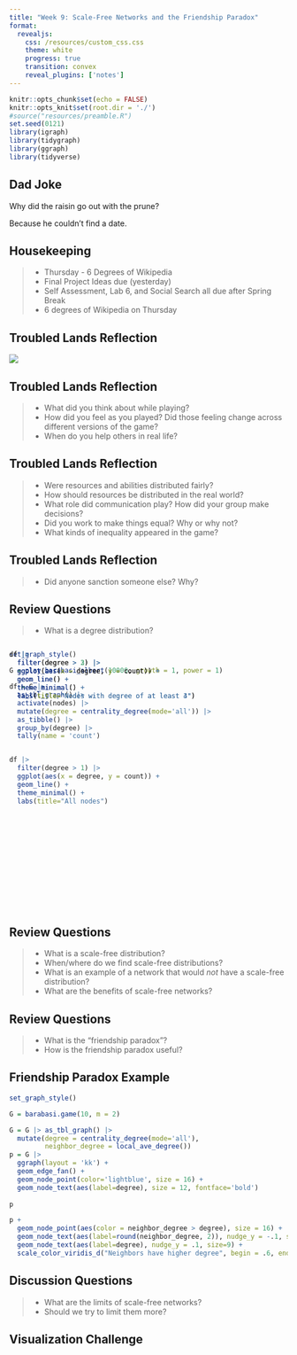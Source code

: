 ```yaml
---
title: "Week 9: Scale-Free Networks and the Friendship Paradox"
format: 
  revealjs:
    css: /resources/custom_css.css
    theme: white
    progress: true
    transition: convex
    reveal_plugins: ['notes']
---
```


```r
knitr::opts_chunk$set(echo = FALSE)
knitr::opts_knit$set(root.dir = './')
#source("resources/preamble.R")
set.seed(0121)
library(igraph)
library(tidygraph)
library(ggraph)
library(tidyverse)
```

## Dad Joke

Why did the raisin go out with the prune?

<span class='fragment'>
Because he couldn't find a date. 
</span>

## Housekeeping

> - Thursday - 6 Degrees of Wikipedia
> - Final Project Ideas due (yesterday)
> - Self Assessment, Lab 6, and Social Search all due after Spring Break
> - 6 degrees of Wikipedia on Thursday

## Troubled Lands Reflection

![](images/troubled_lands.jpg)

## Troubled Lands Reflection

> - What did you think about while playing?
> - How did you feel as you played? Did those feeling change across different versions of the game?
> - When do you help others in real life?

## Troubled Lands Reflection

> - Were resources and abilities distributed fairly?
> - How should resources be distributed in the real world?
> - What role did communication play? How did your group make decisions?
> - Did you work to make things equal? Why or why not?
> - What kinds of inequality appeared in the game?

## Troubled Lands Reflection

> - Did anyone sanction someone else? Why?

## Review Questions

> - What is a degree distribution?

<div style="position:relative; width:640px; height:480px; margin:0 auto;">
<div class='fragment' style="position:absolute;top:0;left:0;">
```r
set_graph_style()

G = play_barabasi_albert(10000, growth = 1, power = 1)

df = G |> 
  as_tbl_graph() |>
  activate(nodes) |>
  mutate(degree = centrality_degree(mode='all')) |>
  as_tibble() |>
  group_by(degree) |>
  tally(name = 'count')


df |> 
  filter(degree > 1) |>
  ggplot(aes(x = degree, y = count)) + 
  geom_line() + 
  theme_minimal() +
  labs(title="All nodes")

```

</div>

<div class='fragment' style="position:absolute;top:0;left:0;">
```r
df |> 
  filter(degree > 2) |>
  ggplot(aes(x = degree, y = count)) + 
  geom_line() + 
  theme_minimal() + 
  labs(title="Nodes with degree of at least 3")
```
</div>

<div class='fragment' style="position:absolute;top:0;left:0;">
```r
df |> 
  filter(degree > 3) |>
  ggplot(aes(x = degree, y = count)) + 
  geom_line() + 
  theme_minimal() + 
  labs(title="Nodes with degree of at least 4")
```

</div>
</div>

## Review Questions

> - What is a scale-free distribution?
> -	When/where do we find scale-free distributions?
> - What is an example of a network that would *not* have a scale-free distribution?
> - What are the benefits of scale-free networks?

## Review Questions

> - What is the "friendship paradox"?
> - How is the friendship paradox useful?

## Friendship Paradox Example

<div class='fragment'>
```r

set_graph_style()

G = barabasi.game(10, m = 2)

G = G |> as_tbl_graph() |>
  mutate(degree = centrality_degree(mode='all'),
         neighbor_degree = local_ave_degree())
p = G |> 
  ggraph(layout = 'kk') +
  geom_edge_fan() +
  geom_node_point(color='lightblue', size = 16) +
  geom_node_text(aes(label=degree), size = 12, fontface='bold')
 
p
```

</div>
<div class='fragment'>

```r

p + 
  geom_node_point(aes(color = neighbor_degree > degree), size = 16) +
  geom_node_text(aes(label=round(neighbor_degree, 2)), nudge_y = -.1, size=9) +
  geom_node_text(aes(label=degree), nudge_y = .1, size=9) +
  scale_color_viridis_d("Neighbors have higher degree", begin = .6, end = .85, )

```

</div>

## Discussion Questions

> - What are the limits of scale-free networks?
> - Should we try to limit them more?


## Visualization Challenge

